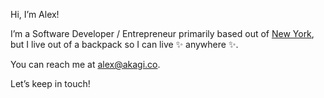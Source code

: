 Hi, I’m Alex!

I’m a Software Developer / Entrepreneur primarily based out of [New York](https://www.google.com/maps/place/Lower+East+Side,+NY), but I live out of a backpack so I can live ✨ anywhere ✨.

You can reach me at alex@akagi.co.

Let’s keep in touch!
